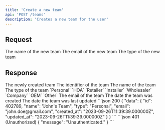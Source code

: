```yaml
---
title: 'Create a new team'
api: 'POST /teams'
description: 'Creates a new team for the user'
---
```


## Request
<Tabs>
  <Tab title="Body">
    <ParamField body="name" type="string" required>
      The name of the new team
    </ParamField>
    <ParamField body="email" type="string" required>
      The email of the new team
    </ParamField>
    <ParamField body="type" type="TeamType" required>
      The type of the new team
    </ParamField>
  </Tab>
</Tabs>

## Response
<Tabs>
  <Tab title="Data">
    <ResponseField name="data" type="Team">
      The newly created team
      <Expandable title="Team">
        <ResponseField name="id" type="integer">
          The identifier of the team
        </ResponseField>
        <ResponseField name="name" type="string">
          The name of the team
        </ResponseField>
        <ResponseField name="type" type="TeamType">
          The type of the team
          <Expandable title="TeamType">
            `Personal`
            `HOA`
            `Retailer`
            `Installer`
            `Wholesaler`
            `Company`
            `OEM`
            `Other`
          </Expandable>
        </ResponseField>
        <ResponseField name="email" type="string">
          The email of the team
        </ResponseField>
        <ResponseField name="created_at" type="string">
          The date the team was created
        </ResponseField>
        <ResponseField name="updated_at" type="string">
          The date the team was last updated
        </ResponseField>
      </Expandable>
    </ResponseField>
  </Tab>
  <Tab title="Example">
    <CodeGroup>
      ```json 200
      {
        "data": {
            "id": 402789,
            "name": "John's Team",
            "type": "Personal",
            "email": "john.doe@gmail.com",
            "created_at": "2023-09-26T11:39:39.000000Z",
            "updated_at": "2023-09-26T11:39:39.000000Z"
        }
      }
      ```
      ```json 401 (Unauthorized)
      {
        "message": "Unauthenticated."
      }
      ```
    </CodeGroup>
  </Tab>
</Tabs>